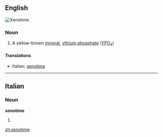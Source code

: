 ==English==
[[Image:Xenotime_Yttrium_phosphate_Trout_Creek_Pass_Chaffee_County_Colorado_1929.jpg|thumb|Xenotime]]
{{wikipedia}}

===Noun===
{{en-noun|-}}

# {{mineralogy}} A yellow-brown [[mineral]], [[yttrium phosphate]] ([[yttrium|Y]][[phosphorus|P]][[oxygen|O]]<sub>4</sub>)

====Translations====
{{top}}
*Italian: [[xenotima]] {{f}}
{{mid}}

{{bottom}}

----

==Italian==

===Noun===
'''xenotime''' {{f}}

# {{plural of|[[xenotima]]|lang=Italian}}

[[zh:xenotime]]